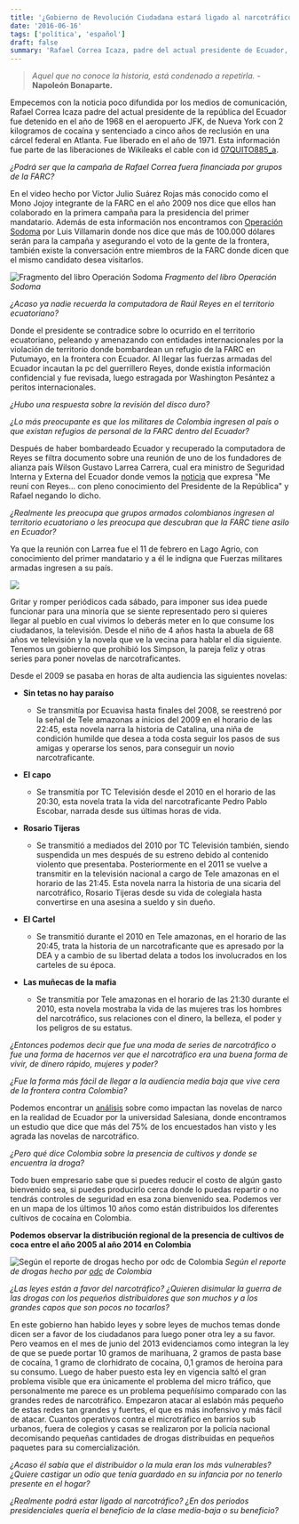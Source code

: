 ```yaml
---
title: '¿Gobierno de Revolución Ciudadana estará ligado al narcotráfico?'
date: '2016-06-16'
tags: ['política', 'español']
draft: false
summary: 'Rafael Correa Icaza, padre del actual presidente de Ecuador, fue detenido en 1968 por tráfico de cocaína. Se especula que Rafael Correa recibió apoyo de la FARC en su campaña presidencial.'
---
```


> _Aquel que no conoce la historia, está condenado a repetirla._ - **Napoleón Bonaparte.**

Empecemos con la noticia poco difundida por los medios de comunicación, Rafael Correa Icaza padre del actual presidente de la república del Ecuador fue detenido en el año de 1968 en el aeropuerto JFK, de Nueva York con 2 kilogramos de cocaína y sentenciado a cinco años de reclusión en una cárcel federal en Atlanta. Fue liberado en el año de 1971. Esta información fue parte de las liberaciones de Wikileaks el cable con id [07QUITO885_a](https://wikileaks.org/plusd/cables/07QUITO885_a.html).

_¿Podrá ser que la campaña de Rafael Correa fuera financiada por grupos de la FARC?_

En el video hecho por Víctor Julio Suárez Rojas más conocido como el Mono Jojoy integrante de la FARC en el año 2009 nos dice que ellos han colaborado en la primera campaña para la presidencia del primer mandatario. Además de esta información nos encontramos con [Operación Sodoma](https://books.google.com.ec/books?id=9nVTCgAAQBAJ&pg=PT204&lpg=PT204&dq=Tirofijo+rafael+correa&source=bl&ots=RJEOuiIYyT&sig=xITdo7PJoG7Ehy4Y-eUVA5vxPkc&hl=es&sa=X&ved=0ahUKEwjzq9_k_6HNAhUKvhQKHRriCxEQ6AEIRTAL#v=snippet&q=rafael%20correa&f=false) por Luis Villamarin donde nos dice que más de 100.000 dólares serán para la campaña y asegurando el voto de la gente de la frontera, también existe la conversación entre miembros de la FARC donde dicen que el mismo candidato desea visitarlos.

![Fragmento del libro Operación Sodoma](/static/images/content/2023/gobierno-de-revolucion-ciudadana-ligado-al-narco/farc.png)
_Fragmento del libro Operación Sodoma_

_¿Acaso ya nadie recuerda la computadora de Raúl Reyes en el territorio ecuatoriano?_

Donde el presidente se contradice sobre lo ocurrido en el territorio ecuatoriano, peleando y amenazando con entidades internacionales por la violación de territorio donde bombardean un refugio de la FARC en Putumayo, en la frontera con Ecuador. Al llegar las fuerzas armadas del Ecuador incautan la pc del guerrillero Reyes, donde existía información confidencial y fue revisada, luego estragada por Washington Pesántez a peritos internacionales.

_¿Hubo una respuesta sobre la revisión del disco duro?_

_¿Lo más preocupante es que los militares de Colombia ingresen al país o que existan refugios de personal de la FARC dentro del Ecuador?_

Después de haber bombardeado Ecuador y recuperado la computadora de Reyes se filtra documento sobre una reunión de uno de los fundadores de alianza país Wilson Gustavo Larrea Carrera, cual era ministro de Seguridad Interna y Externa del Ecuador donde vemos la [noticia](http://www.eluniverso.com/2009/03/09/1/1355/D286B064081B4A60B93D4F0916CABB56.html) que expresa "Me reuní con Reyes... con pleno conocimiento del Presidente de la República" y Rafael negando lo dicho.

_¿Realmente les preocupa que grupos armados colombianos ingresen al territorio ecuatoriano o les preocupa que descubran que la FARC tiene asilo en Ecuador?_

Ya que la reunión con Larrea fue el 11 de febrero en Lago Agrio, con conocimiento del primer mandatario y a él le indigna que Fuerzas militares armadas ingresen a su país.

![](/static/images/content/2023/gobierno-de-revolucion-ciudadana-ligado-al-narco/reunionraulreyes.png)

Gritar y romper periódicos cada sábado, para imponer sus idea puede funcionar para una minoría que se siente representado pero si quieres llegar al pueblo en cual vivimos lo deberás meter en lo que consume los ciudadanos, la televisión. Desde el niño de 4 años hasta la abuela de 68 años ve televisión y la novela que ve la vecina para hablar el día siguiente. Tenemos un gobierno que prohibió los Simpson, la pareja feliz y otras series para poner novelas de narcotraficantes.

Desde el 2009 se pasaba en horas de alta audiencia las siguientes novelas:

- **Sin tetas no hay paraíso**

  - Se transmitía por Ecuavisa hasta finales del 2008, se reestrenó por la señal de Tele amazonas a inicios del 2009 en el horario de las 22:45, esta novela narra la historia de Catalina, una niña de condición humilde que desea a toda costa seguir los pasos de sus amigas y operarse los senos, para conseguir un novio narcotraficante.

- **El capo**

  - Se transmitía por TC Televisión desde el 2010 en el horario de las 20:30, esta novela trata la vida del narcotraficante Pedro Pablo Escobar, narrada desde sus últimas horas de vida.

- **Rosario Tijeras**

  - Se transmitió a mediados del 2010 por TC Televisión también, siendo suspendida un mes después de su estreno debido al contenido violento que presentaba. Posteriormente en el 2011 se vuelve a transmitir en la televisión nacional a cargo de Tele amazonas en el horario de las 21:45. Esta novela narra la historia de una sicaria del narcotráfico, Rosario Tijeras desde su vida de colegiala hasta convertirse en una asesina a sueldo y sin dueño.

- **El Cartel**

  - Se transmitió durante el 2010 en Tele amazonas, en el horario de las 20:45, trata la historia de un narcotraficante que es apresado por la DEA y a cambio de su libertad delata a todos los involucrados en los carteles de su época.

- **Las muñecas de la mafia**
  - Se transmitía por Tele amazonas en el horario de las 21:30 durante el 2010, esta novela mostraba la vida de las mujeres tras los hombres del narcotráfico, sus relaciones con el dinero, la belleza, el poder y los peligros de su estatus.

_¿Entonces podemos decir que fue una moda de series de narcotráfico o fue una forma de hacernos ver que el narcotráfico era una buena forma de vivir, de dinero rápido, mujeres y poder?_

_¿Fue la forma más fácil de llegar a la audiencia media baja que vive cera de la frontera contra Colombia?_

Podemos encontrar un [análisis](http://dspace.ups.edu.ec/bitstream/123456789/6511/1/UPS-QT05122.pdf) sobre como impactan las novelas de narco en la realidad de Ecuador por la universidad Salesiana, donde encontramos un estudio que dice que más del 75% de los encuestados han visto y les agrada las novelas de narcotráfico.

_¿Pero qué dice Colombia sobre la presencia de cultivos y donde se encuentra la droga?_

Todo buen empresario sabe que si puedes reducir el costo de algún gasto bienvenido sea, si puedes producirlo cerca donde lo puedas repartir o no tendrás controles de seguridad en esa zona bienvenido sea. Podemos ver en un mapa de los últimos 10 años como están distribuidos los diferentes cultivos de cocaína en Colombia.

**Podemos observar la distribución regional de la presencia de cultivos de coca entre el año 2005 al año 2014 en Colombia**

![Según el reporte de drogas hecho por odc de Colombia](/static/images/content/2023/gobierno-de-revolucion-ciudadana-ligado-al-narco/mapacultivoscoca.png)
_Según el reporte de drogas hecho por [odc](http://www.odc.gov.co/Portals/1/publicaciones/pdf/odc-libro-blanco/OD0100311215_reporte_de_drogas_de_colombia.pdf) de Colombia_

_¿Las leyes están a favor del narcotráfico? ¿Quieren disimular la guerra de las drogas con los pequeños distribuidores que son muchos y a los grandes capos que son pocos no tocarlos?_

En este gobierno han habido leyes y sobre leyes de muchos temas donde dicen ser a favor de los ciudadanos para luego poner otra ley a su favor. Pero veamos en el mes de junio del 2013 evidenciamos como integran la ley de que se puede portar 10 gramos de marihuana, 2 gramos de pasta base de cocaína, 1 gramo de clorhidrato de cocaína, 0,1 gramos de heroína para su consumo. Luego de haber puesto esta ley en vigencia saltó el gran problema visible que era únicamente el problema del micro tráfico, que personalmente me parece es un problema pequeñísimo comparado con las grandes redes de narcotráfico. Empezaron atacar al eslabón más pequeño de estas redes tan grandes y fuertes, el que es más inofensivo y más fácil de atacar. Cuantos operativos contra el microtráfico en barrios sub urbanos, fuera de colegios y casas se realizaron por la policía nacional decomisando pequeñas cantidades de drogas distribuidas en pequeños paquetes para su comercialización.

_¿Acaso él sabía que el distribuidor o la mula eran los más vulnerables? ¿Quiere castigar un odio que tenía guardado en su infancia por no tenerlo presente en el hogar?_

_¿Realmente podrá estar ligado al narcotráfico? ¿En dos periodos presidenciales quería el beneficio de la clase media-baja o su beneficio?_
